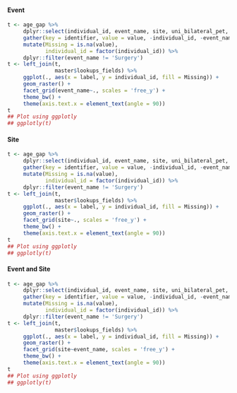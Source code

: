 #### Event
```r
t <- age_gap %>%
     dplyr::select(individual_id, event_name, site, uni_bilateral_pet, primary_tumour_pet, r_focal_pet, r_num_tumours_pet, r_cancer_palpable_pet, r_size_clin_assess_pet, r_method_assess_pet, r_size_ultrasound_pet, r_size_mammo_pet, r_axillary_present_pet, r_axillary_nodes_pet, r_axillary_axis_pet, l_focal_pet, l_num_tumours_pet, l_cancer_palpable_pet, l_size_clin_assess_pet, l_method_assess_pet, l_size_ultrasound_pet, l_size_mammo_pet, l_axillary_present_pet, l_axillary_nodes_pet, l_axillary_axis_pet, metastatic, metastatic_where_bone, metastatic_where_lung, metastatic_where_cervical_node, metastatic_where_other, metastatic_where_liver, metastatic_where_brain, proposed_treat, clinical_plan2, plan_change_surgery, plan_change_radio, plan_change_antioestrogen, plan_change_other,plan_change_spcfy) %>%
     gather(key = identifier, value = value, -individual_id, -event_name, -site) %>%
     mutate(Missing = is.na(value),
            individual_id = factor(individual_id)) %>%
     dplyr::filter(event_name != 'Surgery')
t <- left_join(t,
               master$lookups_fields) %>%
     ggplot(., aes(x = label, y = individual_id, fill = Missing)) +
     geom_raster() +
     facet_grid(event_name~., scales = 'free_y') +
     theme_bw() +
     theme(axis.text.x = element_text(angle = 90))
t
## Plot using ggplotly
## ggplotly(t)


```

#### Site
```r
t <- age_gap %>%
     dplyr::select(individual_id, event_name, site, uni_bilateral_pet, primary_tumour_pet, r_focal_pet, r_num_tumours_pet, r_cancer_palpable_pet, r_size_clin_assess_pet, r_method_assess_pet, r_size_ultrasound_pet, r_size_mammo_pet, r_axillary_present_pet, r_axillary_nodes_pet, r_axillary_axis_pet, l_focal_pet, l_num_tumours_pet, l_cancer_palpable_pet, l_size_clin_assess_pet, l_method_assess_pet, l_size_ultrasound_pet, l_size_mammo_pet, l_axillary_present_pet, l_axillary_nodes_pet, l_axillary_axis_pet, metastatic, metastatic_where_bone, metastatic_where_lung, metastatic_where_cervical_node, metastatic_where_other, metastatic_where_liver, metastatic_where_brain, proposed_treat, clinical_plan2, plan_change_surgery, plan_change_radio, plan_change_antioestrogen, plan_change_other,plan_change_spcfy) %>%
     gather(key = identifier, value = value, -individual_id, -event_name, -site) %>%
     mutate(Missing = is.na(value),
            individual_id = factor(individual_id)) %>%
     dplyr::filter(event_name != 'Surgery')
t <- left_join(t,
               master$lookups_fields) %>%
     ggplot(., aes(x = label, y = individual_id, fill = Missing)) +
     geom_raster() +
     facet_grid(site~., scales = 'free_y') +
     theme_bw() +
     theme(axis.text.x = element_text(angle = 90))
t
## Plot using ggplotly
## ggplotly(t)


```


#### Event and Site
```r
t <- age_gap %>%
     dplyr::select(individual_id, event_name, site, uni_bilateral_pet, primary_tumour_pet, r_focal_pet, r_num_tumours_pet, r_cancer_palpable_pet, r_size_clin_assess_pet, r_method_assess_pet, r_size_ultrasound_pet, r_size_mammo_pet, r_axillary_present_pet, r_axillary_nodes_pet, r_axillary_axis_pet, l_focal_pet, l_num_tumours_pet, l_cancer_palpable_pet, l_size_clin_assess_pet, l_method_assess_pet, l_size_ultrasound_pet, l_size_mammo_pet, l_axillary_present_pet, l_axillary_nodes_pet, l_axillary_axis_pet, metastatic, metastatic_where_bone, metastatic_where_lung, metastatic_where_cervical_node, metastatic_where_other, metastatic_where_liver, metastatic_where_brain, proposed_treat, clinical_plan2, plan_change_surgery, plan_change_radio, plan_change_antioestrogen, plan_change_other,plan_change_spcfy) %>%
     gather(key = identifier, value = value, -individual_id, -event_name, -site) %>%
     mutate(Missing = is.na(value),
            individual_id = factor(individual_id)) %>%
     dplyr::filter(event_name != 'Surgery')
t <- left_join(t,
               master$lookups_fields) %>%
     ggplot(., aes(x = label, y = individual_id, fill = Missing)) +
     geom_raster() +
     facet_grid(site~event_name, scales = 'free_y') +
     theme_bw() +
     theme(axis.text.x = element_text(angle = 90))
t
## Plot using ggplotly
## ggplotly(t)

```
